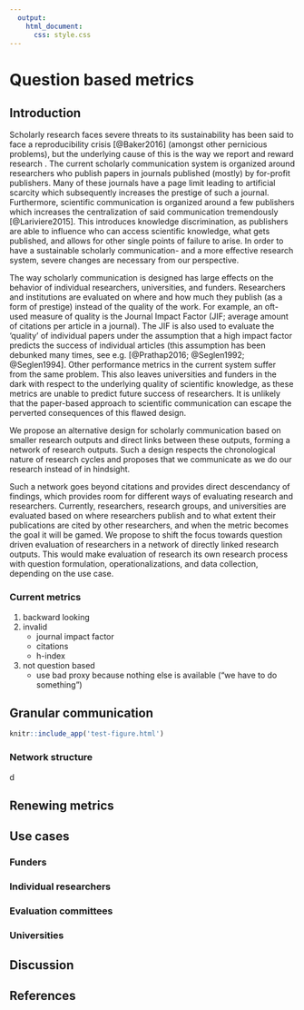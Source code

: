 ```yaml
---
  output:
    html_document: 
      css: style.css
---
```



# Question based metrics

## Introduction

Scholarly research faces severe threats to its sustainability has been said to face a reproducibility crisis [@Baker2016] (amongst other pernicious problems), but the underlying cause of this is the way we report and reward research . The current scholarly communication system is organized around researchers who publish papers in journals published (mostly) by for-profit publishers. Many of these journals have a page limit leading to artificial scarcity which subsequently increases the prestige of such a journal. Furthermore, scientific communication is organized around a few publishers which increases the centralization of said communication tremendously [@Lariviere2015]. This introduces knowledge discrimination, as publishers are able to influence who can access scientific knowledge, what gets published, and allows for other single points of failure to arise. In order to have a sustainable scholarly communication- and a more effective research system, severe changes are necessary from our perspective.

The way scholarly communication is designed has large effects on the behavior of individual researchers, universities, and funders. Researchers and institutions are evaluated on where and how much they publish (as a form of prestige) instead of the quality of the work. For example, an oft-used measure of quality is the Journal Impact Factor (JIF; average amount of citations per article in a journal). The JIF is also used to evaluate the 'quality' of individual papers under the assumption that a high impact factor predicts the success of individual articles (this assumption has been debunked many times, see e.g. [@Prathap2016; @Seglen1992; @Seglen1994]. Other performance metrics in the current system suffer from the same problem. This also leaves universities and funders in the dark with respect to the underlying quality of scientific knowledge, as these metrics are unable to predict future success of researchers. It is unlikely that the paper-based approach to scientific communication can escape the perverted consequences of this flawed design.	

We propose an alternative design for scholarly communication based on smaller research outputs and direct links between these outputs, forming a network of research outputs. Such a design respects the chronological nature of research cycles and proposes that we communicate as we do our research instead of in hindsight. 

Such a network goes beyond citations and provides direct descendancy of findings, which provides room for different ways of evaluating research and researchers. Currently, researchers, research groups, and universities are evaluated based on where researchers publish and to what extent their publications are cited by other researchers, and when the metric becomes the goal it will be gamed. We propose to shift the focus towards question driven evaluation of researchers in a network of directly linked research outputs. This would make evaluation of research its own research process with question formulation, operationalizations, and data collection, depending on the use case.

### Current metrics

1. backward looking
2. invalid
    * journal impact factor
    * citations
    * h-index
3. not question based
    * use bad proxy because nothing else is available ("we have to do something")

## Granular communication

```r
knitr::include_app('test-figure.html')
```

### Network structure

d

## Renewing metrics

## Use cases

### Funders

### Individual researchers

### Evaluation committees

### Universities

## Discussion

## References



